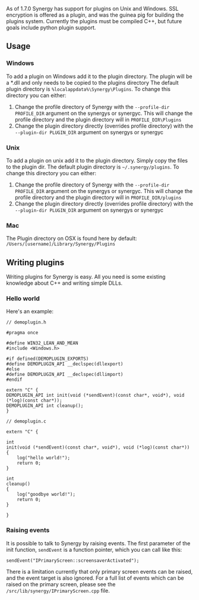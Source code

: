 As of 1.7.0 Synergy has support for plugins on Unix and Windows. SSL encryption is offered as a plugin, and was the guinea pig for building the plugins system. Currently the plugins must be compiled C++, but future goals include python plugin support.

== Usage ==

=== Windows ===

To add a plugin on Windows add it to the plugin directory. The plugin will be a *.dll and only needs to be copied to the plugins directory The default plugin directory is <code>%localappdata%\Synergy\Plugins</code>. To change this directory you can either:
# Change the profile directory of Synergy with the <code>--profile-dir PROFILE_DIR</code> argument on the synergys or synergyc. This will change the profile directory and the plugin directory will in <code>PROFILE_DIR\Plugins</code>
# Change the plugin directory directly (overrides profile directory) with the <code>--plugin-dir PLUGIN_DIR</code> argument on synergys or synergyc

=== Unix ===

To add a plugin on unix add it to the plugin directory. Simply copy the files to the plugin dir. The default plugin directory is <code>~/.synergy/plugins</code>. To change this directory you can either:
# Change the profile directory of Synergy with the <code>--profile-dir PROFILE_DIR</code> argument on the synergys or synergyc. This will change the profile directory and the plugin directory will in <code>PROFILE_DIR/plugins</code>
# Change the plugin directory directly (overrides profile directory) with the <code>--plugin-dir PLUGIN_DIR</code> argument on synergys or synergyc

=== Mac ===
The Plugin directory on OSX is found here by default: <code>/Users/[username]/Library/Synergy/Plugins</code>

== Writing plugins ==
Writing plugins for Synergy is easy. All you need is some existing knowledge about C++ and writing simple DLLs.

=== Hello world ===

Here's an example:

<pre>
// demoplugin.h

#pragma once

#define WIN32_LEAN_AND_MEAN
#include <Windows.h>

#if defined(DEMOPLUGIN_EXPORTS)
#define DEMOPLUGIN_API __declspec(dllexport)
#else
#define DEMOPLUGIN_API __declspec(dllimport)
#endif

extern "C" {
DEMOPLUGIN_API int init(void (*sendEvent)(const char*, void*), void (*log)(const char*));
DEMOPLUGIN_API int cleanup();
}
</pre>

<pre>
// demoplugin.c

extern "C" {

int
init(void (*sendEvent)(const char*, void*), void (*log)(const char*))
{
	log("hello world!");
	return 0;
}

int
cleanup()
{
	log("goodbye world!");
	return 0;
}

}
</pre>

=== Raising events ===

It is possible to talk to Synergy by raising events. The first parameter of the init function, <code>sendEvent</code> is a function pointer, which you can call like this:

<pre>
sendEvent("IPrimaryScreen::screensaverActivated");
</pre>

There is a limitation currently that only primary screen events can be raised, and the event target is also ignored. For a full list of events which can be raised on the primary screen, please see the <code>/src/lib/synergy/IPrimaryScreen.cpp</code> file.
